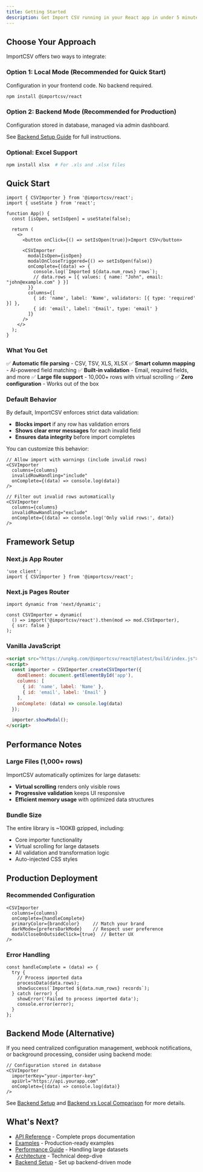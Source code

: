 ```yaml
---
title: Getting Started
description: Get Import CSV running in your React app in under 5 minutes
---
```


## Choose Your Approach

ImportCSV offers two ways to integrate:

### Option 1: Local Mode (Recommended for Quick Start)
Configuration in your frontend code. No backend required.

```bash
npm install @importcsv/react
```

### Option 2: Backend Mode (Recommended for Production)
Configuration stored in database, managed via admin dashboard.

See [Backend Setup Guide](/backend/getting-started) for full instructions.

### Optional: Excel Support
```bash
npm install xlsx  # For .xls and .xlsx files
```

## Quick Start

```tsx
import { CSVImporter } from '@importcsv/react';
import { useState } from 'react';

function App() {
  const [isOpen, setIsOpen] = useState(false);

  return (
    <>
      <button onClick={() => setIsOpen(true)}>Import CSV</button>

      <CSVImporter
        modalIsOpen={isOpen}
        modalOnCloseTriggered={() => setIsOpen(false)}
        onComplete={(data) => {
          console.log(`Imported ${data.num_rows} rows`);
          // data.rows = [{ values: { name: "John", email: "john@example.com" } }]
        }}
        columns={[
          { id: 'name', label: 'Name', validators: [{ type: 'required' }] },
          { id: 'email', label: 'Email', type: 'email' }
        ]}
      />
    </>
  );
}
```

### What You Get

✅ **Automatic file parsing** - CSV, TSV, XLS, XLSX
✅ **Smart column mapping** - AI-powered field matching
✅ **Built-in validation** - Email, required fields, and more
✅ **Large file support** - 10,000+ rows with virtual scrolling
✅ **Zero configuration** - Works out of the box

### Default Behavior

By default, ImportCSV enforces strict data validation:
- **Blocks import** if any row has validation errors
- **Shows clear error messages** for each invalid field
- **Ensures data integrity** before import completes

You can customize this behavior:

```tsx
// Allow import with warnings (include invalid rows)
<CSVImporter
  columns={columns}
  invalidRowHandling="include"
  onComplete={(data) => console.log(data)}
/>

// Filter out invalid rows automatically
<CSVImporter
  columns={columns}
  invalidRowHandling="exclude"
  onComplete={(data) => console.log('Only valid rows:', data)}
/>
```

## Framework Setup

### Next.js App Router

```tsx
'use client';
import { CSVImporter } from '@importcsv/react';
```

### Next.js Pages Router

```tsx
import dynamic from 'next/dynamic';

const CSVImporter = dynamic(
  () => import('@importcsv/react').then(mod => mod.CSVImporter),
  { ssr: false }
);
```

### Vanilla JavaScript

```html
<script src="https://unpkg.com/@importcsv/react@latest/build/index.js"></script>
<script>
  const importer = CSVImporter.createCSVImporter({
    domElement: document.getElementById('app'),
    columns: [
      { id: 'name', label: 'Name' },
      { id: 'email', label: 'Email' }
    ],
    onComplete: (data) => console.log(data)
  });

  importer.showModal();
</script>
```

## Performance Notes

### Large Files (1,000+ rows)
ImportCSV automatically optimizes for large datasets:
- **Virtual scrolling** renders only visible rows
- **Progressive validation** keeps UI responsive
- **Efficient memory usage** with optimized data structures

### Bundle Size
The entire library is ~100KB gzipped, including:
- Core importer functionality
- Virtual scrolling for large datasets
- All validation and transformation logic
- Auto-injected CSS styles

## Production Deployment

### Recommended Configuration

```tsx
<CSVImporter
  columns={columns}
  onComplete={handleComplete}
  primaryColor={brandColor}     // Match your brand
  darkMode={prefersDarkMode}    // Respect user preference
  modalCloseOnOutsideClick={true}  // Better UX
/>
```

### Error Handling

```tsx
const handleComplete = (data) => {
  try {
    // Process imported data
    processData(data.rows);
    showSuccess(`Imported ${data.num_rows} records`);
  } catch (error) {
    showError('Failed to process imported data');
    console.error(error);
  }
};
```

## Backend Mode (Alternative)

If you need centralized configuration management, webhook notifications, or background processing, consider using backend mode:

```tsx
// Configuration stored in database
<CSVImporter
  importerKey="your-importer-key"
  apiUrl="https://api.yourapp.com"
  onComplete={(data) => console.log(data)}
/>
```

See [Backend Setup](/backend/getting-started) and [Backend vs Local Comparison](/backend/comparison) for more details.

## What's Next?

- [API Reference](/api) - Complete props documentation
- [Examples](/examples/basic) - Production-ready examples
- [Performance Guide](/core-concepts/performance) - Handling large datasets
- [Architecture](/guides/architecture) - Technical deep-dive
- [Backend Setup](/backend/getting-started) - Set up backend-driven mode